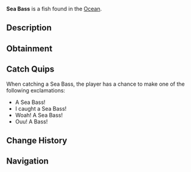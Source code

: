 {{FishInfobox
|image          = Sea Bass.png
|rarity         = Common
|sea            = First Sea
|location       = [[Ocean]]
|sublocation    = Saltwater
|sources        = Common Crate, Fish Barrel, Fishing Rod
|radar_location = 
|xp             = 90
|weather        = Clear
|time           = 
|season         = Spring, Summer
|bait           = Squid
|base_weight    = 6
|base_value     = 95
|weight_range   = 4
|base_chance    = 75
|base_resil     = 80
}}
'''Sea Bass''' is a {{Rarity|Common}} fish found in the [[Ocean]].

== Description ==
{{Description|The Sea Bass is a popular catch for many anglers, known for its elongated body and aggressive fighting behaviour when hooked. They can be found all over the world in all sorts of salt waters.|Bestiary Entry}}

== Obtainment ==
{{Description|In salt waters.|Bestiary Hint}}
{{Fish Availability|
Ancient Isle/Algae Hunt
Ancient Isle/Surrounding Ocean
Atlantis/Surrounding Ocean
FischFright/Frightful Pool
Forsaken Shores/Algae Hunt
Golden Tide
LEGO Pool/Studolodon Hunt
Lovestorm/Normal
Lovestorm/Supercharged
Lucky Event/Blarney McBreeze
Lucky Event/O'Mango Goldgrin
Lucky Event/Plumrick O'Luck
Lucky Event/Rowdy McCharm
Lucky Event/Sunny O'Coin
Megalodon Hunt/Eclipse and Weekend
Megalodon Hunt/Normal
Mushgrove Swamp/Algae Hunt
Northern Summit/Surrounding Ocean
Ocean
Ocean/Deep Ocean
Ocean/Harvesters Spike
Ocean/Strange Whirlpool
Ocean/The Arch
Orca Migration/Ancient
Orca Migration/Normal
Roslit Bay/Surrounding Ocean
Shark Hunt/Great Hammerhead Shark
Shark Hunt/Great White Shark
Shark Hunt/Whale Shark
Snowcap Island/Algae Hunt
Snowcap Island/Surrounding Ocean
Terrapin Island/Olm Cave
Terrapin Island/Surrounding Ocean
Whale Migration/Moby
Whale Migration/Normal
|top_rods      = 
Leviathan's Fang Rod\257407.3\201283.07;
Trident Rod\250841.14\138381.26;
Free Spirit Rod\247236.01\138135.26;
Azure Of Lagoon\223183.54\187052.36;
No-Life Rod\221976.27\191828.74;
Training Rod\186862.34\216694.98;
Flimsy Rod\160526.62\136185.53;
Verdant Shear Rod\205745.04\224331.55;
Fang of the Eclipse\211420.54\234430.91;
Egg Rod\204797.13\231870.77;
Rapid Rod\210322.2\220881.31;
Seasons Rod\190410.34\181603.7;
Seraphic Rod\215421.7\196657.4;
Astralhook Rod\213832.71\72211.24;
Rod Of The Forgotten Fang\210920.97\177919.31;
Ethereal Prism Rod\208461.64\142983.28;
Challenger's Rod\208041.41\174644.32;
Rod Of The Exalted One\207373.56\161956.44;
Blazebringer Rod\205653.54\194720.4;
Rod Of The Depths\205573.93\158466.61;
Zeus Rod\203732.45\202900.91;
Depthseeker Rod\201226.28\192028.22;
Avalanche Rod\199419.75\179976.24;
Volcanic Rod\197058.4\174943.93;
Steady Rod\101231.62\97504.39
|recommended   = Trident Rod
}}

== Catch Quips ==
When catching a Sea Bass, the player has a chance to make one of the following exclamations:
* A Sea Bass!
* I caught a Sea Bass!
* Woah! A Sea Bass!
* Ouu! A Bass!

== Change History ==
{{Change History|{{subst:Current Version}}}}

== Navigation ==
{{Fish Navbox|Ocean}}
